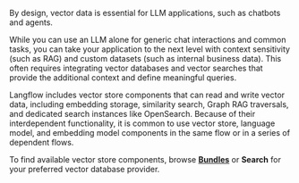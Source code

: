 
By design, vector data is essential for LLM applications, such as chatbots and agents.

While you can use an LLM alone for generic chat interactions and common tasks, you can take your application to the next level with context sensitivity (such as RAG) and custom datasets (such as internal business data).
This often requires integrating vector databases and vector searches that provide the additional context and define meaningful queries.

Langflow includes vector store components that can read and write vector data, including embedding storage, similarity search, Graph RAG traversals, and dedicated search instances like OpenSearch.
Because of their interdependent functionality, it is common to use vector store, language model, and embedding model components in the same flow or in a series of dependent flows.

To find available vector store components, browse <Icon name="Blocks" aria-hidden="true" /> [**Bundles**](/components-bundle-components) or <Icon name="Search" aria-hidden="true" /> **Search** for your preferred vector database provider.